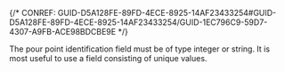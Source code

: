 

{/* CONREF: GUID-D5A128FE-89FD-4ECE-8925-14AF23433254#GUID-D5A128FE-89FD-4ECE-8925-14AF23433254/GUID-1EC796C9-59D7-4307-A9FB-ACE98BDCBE9E  */}

The pour point identification field must be of type integer or string. It is most useful to use a field consisting of unique values.
